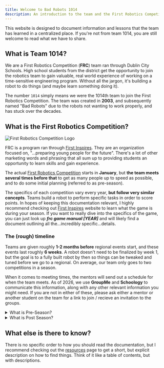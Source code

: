 ```yaml
---
title: Welcome to Bad Robots 1014
description: An introduction to the team and the First Robotics Competition
---
```


This website is designed to document information and lessons that the team has learned in a centralized place.
If you're not from team 1014, you are still welcome to read what we have to share.

## What is Team 1014?

We are a First Robotics Competition (**FRC**) team ran through Dublin City Schools. High school students from the district
get the opportunity to join the robotics team to gain valuable, real world experience of working on a time-sensitive engineering program.
Without all the jargon, it's building a robot to do things (and maybe learn something doing it).

The number `1014` simply means we were the 1014th team to join the First Robotics Competition. The team was created in **2003**,
and subsequently named "Bad Robots" due to the robots not wanting to work properly, and has stuck over the decades.

## What is the First Robotics Competition?

![First Robotics Competition Logo](../../assets/FIRSTRobotics_dark.png)

FRC is a program ran through [First Inspires](https://www.firstinspires.org/). They are an organization focused on, "...preparing
young people for the future". There's a lot of other marketing words and phrasing that all sum up to providing students an opportunity
to learn skills and gain experience.

The actual [First Robotics Competition](https://www.firstinspires.org/robotics/frc) starts in **January**, but **the team meets several
times before that** to get as many people up to speed as possible, and to do some initial planning (referred to as pre-season).

The specifics of each competition vary every year, **but follow very similar concepts**. Teams build a robot to perform specific tasks
in order to score points. In hopes of keeping this documentation relevant, I highly recommend checking out
[First Inspires](https://www.firstinspires.org/) website to learn what the game is during your season. If you want to really dive into
the specifics of the game, you can just look up **_frc game manual [YEAR]_** and will likely find a document outlining all
the...incredibly specific...details.

### The (rough) timeline

Teams are given roughly **1-2 months before** regional events start, and these events last roughly **6 weeks**. A robot doesn't need to be
finalized by week 1, but the goal is to a fully built robot by then so things can be tweaked and tuned before we go to a regional. On average,
our team only goes to two competitions in a season.

When it comes to meeting times, the mentors will send out a schedule for when the team meets. As of 2026, we use **GroupMe** and **Schoology**
to communicate this information, along with any other relevant information you might need. If you are not in either of these, please ask either
a mentor or another student on the team for a link to join / recieve an invitation to the groups.

<details>
  <summary>What is Pre-Season?</summary>
  Pre-Season refers to a few meetings that happen in the weeks prior to the
  actual competition starting. This is mainly dedicated to getting new members
  up to speed before we start building.
</details>

<details>
  <summary>What is Post Season?</summary>
  After week 6, assuming the team doesn't make it to worlds, we enter post
  season where the team does some planning, preparation, and generally trying to
  reduce the work we have to do once season starts.
</details>

## What else is there to know?

There is no specific order to how you should read the documentation, but I recommend checking out the [resources](/resources/) page
to get a short, but explicit description on how to find things. Think of it like a table of contents, but with descriptions.
